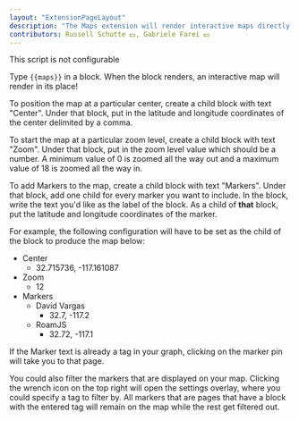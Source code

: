 ```yaml
---
layout: "ExtensionPageLayout"
description: "The Maps extension will render interactive maps directly in your graph!"
contributors: Russell Schutte 💵, Gabriele Farei 💵
---
```


This script is not configurable

Type `{{maps}}` in a block. When the block renders, an interactive map will render in its place!

To position the map at a particular center, create a child block with text "Center". Under that block, put in the latitude and longitude coordinates of the center delimited by a comma.

To start the map at a particular zoom level, create a child block with text "Zoom". Under that block, put in the zoom level value which should be a number. A minimum value of 0 is zoomed all the way out and a maximum value of 18 is zoomed all the way in.

To add Markers to the map, create a child block with text "Markers". Under that block, add one child for every marker you want to include. In the block, write the text you'd like as the label of the block. As a child of __that__ block, put the latitude and longitude coordinates of the marker.

For example, the following configuration will have to be set as the child of the block to produce the map below:
- Center
    - 32.715736, -117.161087
- Zoom
    - 12
- Markers
    - David Vargas
        - 32.7, -117.2
    - RoamJS
        - 32.72, -117.1

If the Marker text is already a tag in your graph, clicking on the marker pin will take you to that page.

You could also filter the markers that are displayed on your map. Clicking the wrench icon on the top right will open the settings overlay, where you could specify a tag to filter by. All markers that are pages that have a block with the entered tag will remain on the map while the rest get filtered out.
